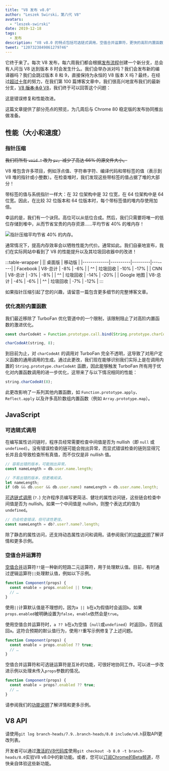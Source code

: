 ```yaml
---
title: "V8 发布 v8.0"
author: "Leszek Swirski，第八代 V8"
avatars: 
  - "leszek-swirski"
date: 2019-12-18
tags: 
  - 发布
description: "V8 v8.0 的特点包括可选链式调用，空值合并运算符，更快的高阶内置函数 —— 哦还有通过指针压缩减少了 40% 的内存使用，这不算什么大事。"
tweet: "1207323849861279746"
---
```


<!-- 是的，这是一个 SVG。请不要问我花了多长时间制作它。 -->
<!-- markdownlint-capture -->
<!-- markdownlint-disable no-inline-html -->

<FullWidthImage />

<!-- markdownlint-restore -->

它终于来了。每次 V8 发布，每六周我们都会根据[发布流程](/docs/release-process)创建一个新分支，总会有人问当 V8 达到版本 8 时会发生什么。我们会举办派对吗？我们会发布新的编译器吗？我们会跳过版本 8 和 9，直接保持为永恒的 V8 版本 X 吗？最终，在经过[超过十年](/blog/10-years)的努力，在我们第 100 篇博客文章中，我们很高兴地宣布我们的最新分支，[V8 ~~版本 8.0~~ V8](https://chromium.googlesource.com/v8/v8.git/+log/branch-heads/8.0)，我们终于可以回答这个问题：

<!--truncate-->
这是错误修复和性能改进。

这篇文章提供了部分亮点的预览，为几周后与 Chrome 80 稳定版的发布协同推出做准备。

## 性能（大小和速度）

### 指针压缩

~~我们将所有 `void *` 改为 `pv`，减少了高达 66% 的源文件大小。~~

V8 堆包含许多项目，例如浮点值、字符串字符、编译代码和带标签的值（表示到 V8 堆的指针或小整数）。在检查堆时，我们发现这些带标签的值占据了堆的大部分！

带标签的值与系统指针一样大：在 32 位架构中是 32 位宽，在 64 位架构中是 64 位宽。因此，在比较 32 位版本和 64 位版本时，每个带标签值的堆内存使用加倍。

幸运的是，我们有一个诀窍。高位可以从低位合成。然后，我们只需要将唯一的低位存储到堆中，从而节省宝贵的内存资源……平均节省 40% 的堆内存！

![指针压缩平均节省 40% 的内存。](/_img/v8-release-80/pointer-compression-chart.svg)

通常情况下，提高内存效率会以牺牲性能为代价。通常如此。我们自豪地宣布，我们在实际网站中看到了 V8 的性能提升以及其垃圾回收器中的改进！

:::table-wrapper
| || 桌面版 | 移动版 |
|-------------|----------|---------|--------|
| Facebook | V8-总计 | -8% | -6% |
| ^^ | 垃圾回收 | -10% | -17% |
| CNN | V8-总计 | -3% | -8% |
| ^^ | 垃圾回收 | -14% | -20% |
| Google 地图 | V8-总计 | -4% | -6% |
| ^^ | 垃圾回收 | -7% | -12% |
:::

如果指针压缩引起了您的兴趣，请留意一篇包含更多细节的完整博客文章。

### 优化高阶内置函数

我们最近移除了 TurboFan 优化管道中的一个限制，该限制阻止了对高阶内置函数的激进优化。

```js
const charCodeAt = Function.prototype.call.bind(String.prototype.charCodeAt);

charCodeAt(string, 8);
```

到目前为止，对 `charCodeAt` 的调用对 TurboFan 完全不透明，这导致了对用户定义函数的通用调用的生成。通过此更改，我们现在能够识别我们实际上是在调用内置的 `String.prototype.charCodeAt` 函数，因此能够触发 TurboFan 所有用于优化对内置函数调用的进一步优化，这带来了与以下情况相同的性能：

```js
string.charCodeAt(8);
```

此更改影响了一系列其他内置函数，如 `Function.prototype.apply`、`Reflect.apply` 以及许多高阶数组内置函数（例如 `Array.prototype.map`）。

## JavaScript

### 可选链式调用

在编写属性访问链时，程序员经常需要检查中间值是否为 nullish（即 `null` 或 `undefined`）。没有错误检查的链可能会抛出异常，而显式错误检查的链则显得冗长并且会导致检查所有真值，而不仅仅是非 nullish 值。

```js
// 容易出错的版本，可能抛出异常。
const nameLength = db.user.name.length;

// 不易出错的版本，但更难阅读。
let nameLength;
if (db && db.user && db.user.name) nameLength = db.user.name.length;
```

[可选链式调用](https://v8.dev/features/optional-chaining) (`?.`) 允许程序员编写更简洁、健壮的属性访问链，这些链会检查中间值是否为 nullish。如果一个中间值是 nullish，则整个表达式的值为 `undefined`。

```js
// 仍会检查错误，但可读性更佳。
const nameLength = db?.user?.name?.length;
```

除了静态的属性访问，还支持动态属性访问和调用。请参阅我们的[功能说明](https://v8.dev/features/optional-chaining)了解详情和更多示例。

### 空值合并运算符

[空值合并](https://v8.dev/features/nullish-coalescing)运算符`??`是一种新的短路二元运算符，用于处理默认值。目前，有时通过逻辑运算符`||`处理默认值，例如以下示例。

```js
function Component(props) {
  const enable = props.enabled || true;
  // …
}
```

使用`||`计算默认值是不理想的，因为`a || b`在`a`为假值时会返回`b`。如果`props.enabled`被明确设置为`false`，`enable`依然会是`true`。

使用空值合并运算符时，`a ?? b`在`a`为空值（`null`或`undefined`）时返回`b`，否则返回`a`。这符合预期的默认值行为，使用`??`重写示例修复了上述问题。

```js
function Component(props) {
  const enable = props.enabled ?? true;
  // …
}
```

空值合并运算符和可选链运算符是互补的功能，可很好地协同工作。可以进一步改进示例以处理未传入`props`参数的情况。

```js
function Component(props) {
  const enable = props?.enabled ?? true;
  // …
}
```

请参阅我们的[功能说明](https://v8.dev/features/nullish-coalescing)了解详情和更多示例。

## V8 API

请使用`git log branch-heads/7.9..branch-heads/8.0 include/v8.h`获取API更改列表。

开发者可以通过[激活的V8代码库](/docs/source-code#using-git)使用`git checkout -b 8.0 -t branch-heads/8.0`实验V8 v8.0中的新功能。或者，您可以[订阅Chrome的Beta频道](https://www.google.com/chrome/browser/beta.html)，尽快亲自体验这些新功能。

